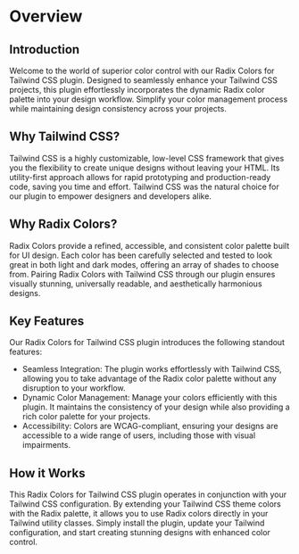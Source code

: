 # Overview

## Introduction

Welcome to the world of superior color control with our Radix Colors for Tailwind CSS plugin. Designed to seamlessly enhance your Tailwind CSS projects, this plugin effortlessly incorporates the dynamic Radix color palette into your design workflow. Simplify your color management process while maintaining design consistency across your projects.

## Why Tailwind CSS?

Tailwind CSS is a highly customizable, low-level CSS framework that gives you the flexibility to create unique designs without leaving your HTML. Its utility-first approach allows for rapid prototyping and production-ready code, saving you time and effort. Tailwind CSS was the natural choice for our plugin to empower designers and developers alike.

## Why Radix Colors?

Radix Colors provide a refined, accessible, and consistent color palette built for UI design. Each color has been carefully selected and tested to look great in both light and dark modes, offering an array of shades to choose from. Pairing Radix Colors with Tailwind CSS through our plugin ensures visually stunning, universally readable, and aesthetically harmonious designs.

## Key Features

Our Radix Colors for Tailwind CSS plugin introduces the following standout features:

- Seamless Integration: The plugin works effortlessly with Tailwind CSS, allowing you to take advantage of the Radix color palette without any disruption to your workflow.
- Dynamic Color Management: Manage your colors efficiently with this plugin. It maintains the consistency of your design while also providing a rich color palette for your projects.
- Accessibility: Colors are WCAG-compliant, ensuring your designs are accessible to a wide range of users, including those with visual impairments.

## How it Works

This Radix Colors for Tailwind CSS plugin operates in conjunction with your Tailwind CSS configuration. By extending your Tailwind CSS theme colors with the Radix palette, it allows you to use Radix colors directly in your Tailwind utility classes. Simply install the plugin, update your Tailwind configuration, and start creating stunning designs with enhanced color control.
